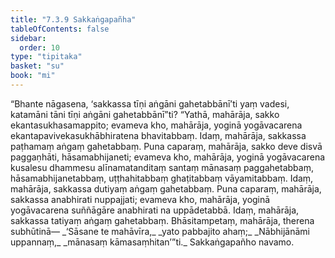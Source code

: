 ```yaml
---
title: "7.3.9 Sakkaṅgapañha"
tableOfContents: false
sidebar:
  order: 10
type: "tipitaka"
basket: "su"
book: "mi"
---
```



<DynamicBreadcrumb />

<Division number="253" book="mi">

<Paragraph number="1820" book="mi">
“Bhante nāgasena, ‘sakkassa tīṇi aṅgāni gahetabbānī’ti yaṃ vadesi, katamāni tāni tīṇi aṅgāni gahetabbānī”ti? “Yathā, mahārāja, sakko ekantasukhasamappito; evameva kho, mahārāja, yoginā yogāvacarena ekantapavivekasukhābhiratena bhavitabbaṃ. Idaṃ, mahārāja, sakkassa paṭhamaṃ aṅgaṃ gahetabbaṃ.
</Paragraph>

<Paragraph number="1821" book="mi">
Puna caparaṃ, mahārāja, sakko deve disvā paggaṇhāti, hāsamabhijaneti; evameva kho, mahārāja, yoginā yogāvacarena kusalesu dhammesu alīnamatanditaṃ santaṃ mānasaṃ paggahetabbaṃ, hāsamabhijanetabbaṃ, uṭṭhahitabbaṃ ghaṭitabbaṃ vāyamitabbaṃ. Idaṃ, mahārāja, sakkassa dutiyaṃ aṅgaṃ gahetabbaṃ.
</Paragraph>

<Paragraph number="1822" book="mi">
Puna caparaṃ, mahārāja, sakkassa anabhirati nuppajjati; evameva kho, mahārāja, yoginā yogāvacarena suññāgāre anabhirati na uppādetabbā. Idaṃ, mahārāja, sakkassa tatiyaṃ aṅgaṃ gahetabbaṃ. Bhāsitampetaṃ, mahārāja, therena subhūtinā—
</Paragraph>

<Paragraph number="1823" type="verses" book="mi">
_‘Sāsane te mahāvīra,_  
_yato pabbajito ahaṃ;_  
_Nābhijānāmi uppannaṃ,_  
_mānasaṃ kāmasaṃhitan’”ti._  


</Paragraph>
</Division>

<Paragraph number="1824" type="center" book="mi">
Sakkaṅgapañho navamo.
</Paragraph>
